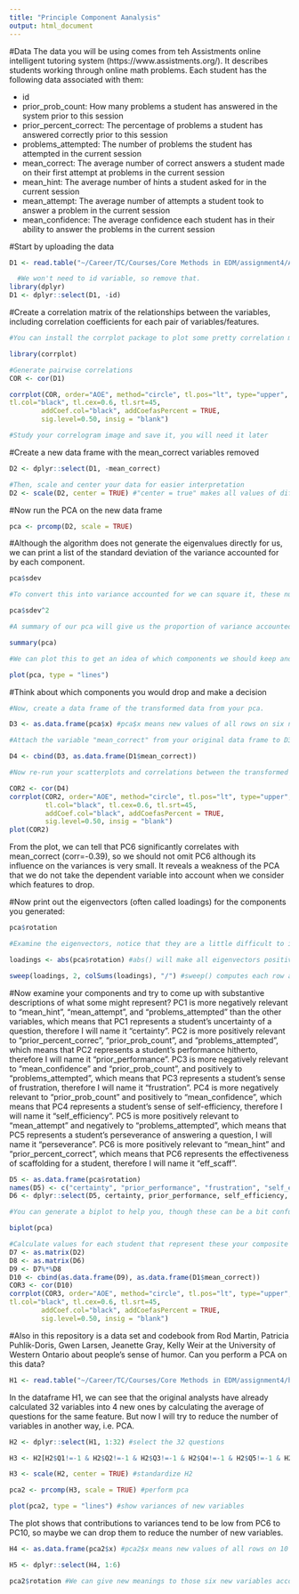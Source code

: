 ```yaml
---
title: "Principle Component Aanalysis"
output: html_document
---
```

#Data
The data you will be using comes from teh Assistments online intelligent tutoring system (https://www.assistments.org/). It describes students working through online math problems. Each student has the following data associated with them:

- id
- prior_prob_count: How many problems a student has answered in the system prior to this session
- prior_percent_correct: The percentage of problems a student has answered correctly prior to this session
- problems_attempted: The number of problems the student has attempted in the current session
- mean_correct: The average number of correct answers a student made on their first attempt at problems in the current session
- mean_hint: The average number of hints a student asked for in the current session
- mean_attempt: The average number of attempts a student took to answer a problem in the current session
- mean_confidence: The average confidence each student has in their ability to answer the problems in the current session

#Start by uploading the data
```r
D1 <- read.table("~/Career/TC/Courses/Core Methods in EDM/assignment4/Assistments-confidence.csv", sep = ",", header = TRUE)

  #We won't need to id variable, so remove that.
library(dplyr)
D1 <- dplyr::select(D1, -id)
```

#Create a correlation matrix of the relationships between the variables, including correlation coefficients for each pair of variables/features.

```r
#You can install the corrplot package to plot some pretty correlation matrices (sometimes called correlograms)

library(corrplot)

#Generate pairwise correlations
COR <- cor(D1)

corrplot(COR, order="AOE", method="circle", tl.pos="lt", type="upper",        
tl.col="black", tl.cex=0.6, tl.srt=45, 
        addCoef.col="black", addCoefasPercent = TRUE,
        sig.level=0.50, insig = "blank")

#Study your correlogram image and save it, you will need it later
```

#Create a new data frame with the mean_correct variables removed

```r
D2 <- dplyr::select(D1, -mean_correct)

#Then, scale and center your data for easier interpretation
D2 <- scale(D2, center = TRUE) #"center = true" makes all values of different variables distrubute around the same center value after being scaled.
```

#Now run the PCA on the new data frame

```r
pca <- prcomp(D2, scale = TRUE)
```

#Although the algorithm does not generate the eigenvalues directly for us, we can print a list of the standard deviation of the variance accounted for by each component.

```r
pca$sdev

#To convert this into variance accounted for we can square it, these numbers are proportional to the eigenvalue

pca$sdev^2

#A summary of our pca will give us the proportion of variance accounted for by each component

summary(pca)

#We can plot this to get an idea of which components we should keep and which we should drop

plot(pca, type = "lines")
```

#Think about which components you would drop and make a decision

```r
#Now, create a data frame of the transformed data from your pca.

D3 <- as.data.frame(pca$x) #pca$x means new values of all rows on six new axes.

#Attach the variable "mean_correct" from your original data frame to D3.

D4 <- cbind(D3, as.data.frame(D1$mean_correct))

#Now re-run your scatterplots and correlations between the transformed data and mean_correct. If you had dropped some components would you have lost important infomation about mean_correct?

COR2 <- cor(D4)
corrplot(COR2, order="AOE", method="circle", tl.pos="lt", type="upper",        
         tl.col="black", tl.cex=0.6, tl.srt=45, 
         addCoef.col="black", addCoefasPercent = TRUE,
         sig.level=0.50, insig = "blank")
plot(COR2)
```
From the plot, we can tell that PC6 significantly correlates with mean_correct (corr=-0.39), so we should not omit PC6 although its influence on the variances is very small. It reveals a weakness of the PCA that we do not take the dependent variable into account when we consider which features to drop.

#Now print out the eigenvectors (often called loadings) for the components you generated:

```r
pca$rotation

#Examine the eigenvectors, notice that they are a little difficult to interpret. It is much easier to make sense of them if we make them proportional within each component

loadings <- abs(pca$rotation) #abs() will make all eigenvectors positive

sweep(loadings, 2, colSums(loadings), "/") #sweep() computes each row as a proportion of the column. (There must be a way to do this with dplyr()?)
```
#Now examine your components and try to come up with substantive descriptions of what some might represent?
PC1 is more negatively relevant to "mean_hint", "mean_attempt", and "problems_attempted" than the other variables, which means that PC1 represents a student's uncertainty of a question, therefore I will name it "certainty".
PC2 is more positively relevant to "prior_percent_correc", "prior_prob_count", and "problems_attempted", which means that PC2 represents a student's performance hitherto, therefore I will name it "prior_performance". 
PC3 is more negatively relevant to "mean_confidence" and "prior_prob_count", and positively to "problems_attempted", which means that PC3 represents a student's sense of frustration, therefore I will name it "frustration".
PC4 is more negatively relevant to "prior_prob_count" and positively to "mean_confidence", which means that PC4 represents a student's sense of self-efficiency, therefore I will name it "self_efficiency".
PC5 is more positively relevant to "mean_attempt" and negatively to "problems_attempted", which means that PC5 represents a student's perseverance of answering a question, I will name it "perseverance".
PC6 is more positively relevant to "mean_hint" and "prior_percent_correct", which means that PC6 represents the effectiveness of scaffolding for a student, therefore I will name it "eff_scaff".
```r
D5 <- as.data.frame(pca$rotation)
names(D5) <- c("certainty", "prior_performance", "frustration", "self_efficiency", "perseverance", "eff_scaff")
D6 <- dplyr::select(D5, certainty, prior_performance, self_efficiency, eff_scaff) #select variables that highly correlate to "mean_correct" shown in the last correlogram for COR2. 
```


```r
#You can generate a biplot to help you, though these can be a bit confusing. They plot the transformed data by the first two components. Therefore, the axes represent the direction of maximum variance. Then mapped onto this point cloud are the original directions of the variables, depicted as red arrows. It is supposed to provide a visualization of which variables "go together", Variables that possibly represent the same underlying construct point in the same direction.

biplot(pca)
```

```r
#Calculate values for each student that represent these your composite variables and then create a new correlogram showing their relationship to mean_correct.
D7 <- as.matrix(D2)
D8 <- as.matrix(D6)
D9 <- D7%*%D8
D10 <- cbind(as.data.frame(D9), as.data.frame(D1$mean_correct))
COR3 <- cor(D10)
corrplot(COR3, order="AOE", method="circle", tl.pos="lt", type="upper",        
tl.col="black", tl.cex=0.6, tl.srt=45, 
        addCoef.col="black", addCoefasPercent = TRUE,
        sig.level=0.50, insig = "blank")
```

#Also in this repository is a data set and codebook from Rod Martin, Patricia Puhlik-Doris, Gwen Larsen, Jeanette Gray, Kelly Weir at the University of Western Ontario about people's sense of humor. Can you perform a PCA on this data?

```r
H1 <- read.table("~/Career/TC/Courses/Core Methods in EDM/assignment4/humor_data.csv", sep = ",", header = TRUE)
```
In the dataframe H1, we can see that the original analysts have already calculated 32 variables into 4 new ones by calculating the average of questions for the same feature. But now I will try to reduce the number of variables in another way, i.e. PCA.

```r
H2 <- dplyr::select(H1, 1:32) #select the 32 questions

H3 <- H2[H2$Q1!=-1 & H2$Q2!=-1 & H2$Q3!=-1 & H2$Q4!=-1 & H2$Q5!=-1 & H2$Q6!=-1 & H2$Q7!=-1 & H2$Q8!=-1 & H2$Q9!=-1 & H2$Q10!=-1 & H2$Q11!=-1 & H2$Q12!=-1 & H2$Q13!=-1 & H2$Q14!=-1 & H2$Q15!=-1 & H2$Q16!=-1 & H2$Q17!=-1 & H2$Q18!=-1 & H2$Q19!=-1 & H2$Q20!=-1 & H2$Q21!=-1 & H2$Q22!=-1 & H2$Q23!=-1 & H2$Q24!=-1 & H2$Q25!=-1 & H2$Q26!=-1 & H2$Q27!=-1 & H2$Q28!=-1 & H2$Q29!=-1 & H2$Q30!=-1 & H2$Q31!=-1 & H2$Q32!=-1, ] #omit incomplete answers

H3 <- scale(H2, center = TRUE) #standardize H2

pca2 <- prcomp(H3, scale = TRUE) #perform pca

plot(pca2, type = "lines") #show variances of new variables 
```
The plot shows that contributions to variances tend to be low from PC6 to PC10, so maybe we can drop them to reduce the number of new variables.

```r
H4 <- as.data.frame(pca2$x) #pca2$x means new values of all rows on 10 new axes.

H5 <- dplyr::select(H4, 1:6)

pca2$rotation #We can give new meanings to those six new variables according to it.
```